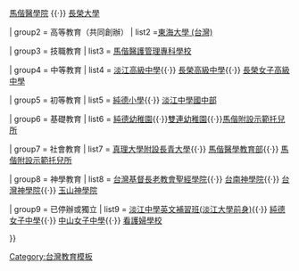 {{Navbox
| name      = 台灣基督長老教會教育系統
| title     = [[台灣基督長老教會|<span style="color:#FFFFFF;">台灣基督長老教會</span>]]教育系統
| titlestyle = color: #F2FFD2; background-color: #009933;
| groupstyle = color: #009933; background-color: #F2FFD2;
|image=
|listclass = hlist
| group1 = 高等教育
|  list1 =[[真理大學]] {{·}}  [[馬偕醫學院]] {{·}}  [[長榮大學]]

| group2 = 高等教育（共同創辦）
|  list2 =[[東海大學 (台灣)]]

| group3 = 技職教育
|  list3 = [[馬偕醫護管理專科學校]]

| group4 = 中等教育
|  list4 = [[新北市私立淡江高級中學|淡江高級中學]]{{·}} [[臺南市私立長榮高級中學|長榮高級中學]]{{·}} [[臺南市私立長榮女子高級中學|長榮女子高級中學]]

| group5 = 初等教育
|  list5 = [[純德小學]]{{·}} [[淡江中學國中部]] 

| group6 = 基礎教育
|  list6 = [[純德幼稚園]]{{·}}[[雙連幼稚園]]{{·}}[[馬偕附設示範托兒所]]

| group7 = 社會教育
|  list7 = [[真理大學附設長青大學]]{{·}} [[馬偕醫學教育部]]{{·}} [[馬偕附設示範托兒所]]

| group8 = 神學教育
|  list8 = [[台灣基督長老教會聖經學院 ]]{{·}} [[台南神學院]]{{·}} [[台灣神學院]]{{·}} [[玉山神學院]]

| group9 = 已停辦或獨立
|  list9 = [[淡江大學|淡江中學英文補習班(淡江大學前身)]]{{·}} [[純德女子中學]]{{·}} [[中山女子中學]]{{·}} [[看護婦學校]]

}}<noinclude>
[[Category:台灣教育模板]]
</noinclude>